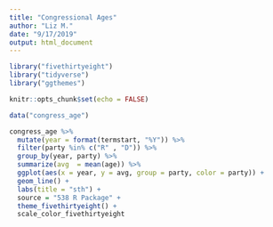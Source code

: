 ```yaml
---
title: "Congressional Ages"
author: "Liz M."
date: "9/17/2019"
output: html_document
---
```


```r
library("fivethirtyeight")
library("tidyverse")
library("ggthemes")

knitr::opts_chunk$set(echo = FALSE) 
```

```r
data("congress_age")

congress_age %>%
  mutate(year = format(termstart, "%Y")) %>%
  filter(party %in% c("R" , "D")) %>%
  group_by(year, party) %>% 
  summarize(avg  = mean(age)) %>% 
  ggplot(aes(x = year, y = avg, group = party, color = party)) +
  geom_line() +
  labs(title = "sth") +
  source = "538 R Package" +
  theme_fivethirtyeight() +
  scale_color_fivethirtyeight

```

